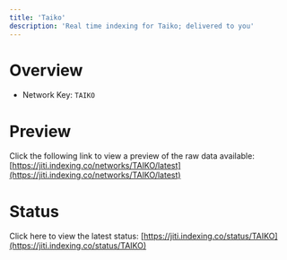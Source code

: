 ```yaml
---
title: 'Taiko'
description: 'Real time indexing for Taiko; delivered to you'
---
```


# Overview
- Network Key: `TAIKO`

# Preview
Click the following link to view a preview of the raw data available: [https://jiti.indexing.co/networks/TAIKO/latest](https://jiti.indexing.co/networks/TAIKO/latest)

# Status
Click here to view the latest status: [https://jiti.indexing.co/status/TAIKO](https://jiti.indexing.co/status/TAIKO)
